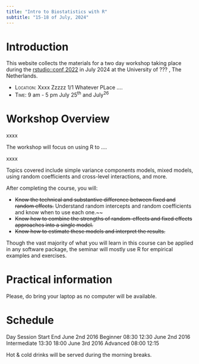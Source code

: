 ```yaml
---
title: "Intro to Biostatistics with R"
subtitle: "15-18 of July, 2024"
---
```


# Introduction 

This website collects the materials for a two day workshop taking place during the [rstudio::conf 2022](https://www.rstudio.com/conference/) in July 2024 at the University of ??? , The Netherlands.

- [Location:]{.smallcaps} Xxxx Zzzzz 1/1\ Whatever PLace .... 
- [Time:]{.smallcaps} 9 am - 5 pm July 25^th^ and July^26^


# Workshop Overview

xxxx

The workshop will focus on using R to ....

xxxx

Topics covered include simple variance components models, mixed models, using random coefficients and cross-level interactions, and more.
 
After completing the course, you will:

+ ~~Know the technical and substantive difference between fixed and random effects.~~
Understand random intercepts and random coefficients and know when to use each one.~~
+ ~~Know how to combine the strengths of random-effects and fixed effects approaches into a single model.~~
+ ~~Know how to estimate these models and interpret the results.~~

Though the vast majority of what you will learn in this course can be applied in any software package, the seminar will mostly use R for empirical examples and exercises. 


# Practical information

Please, do bring your laptop as no computer will be available.  


# Schedule
Day 	Session 	Start 	End
June 2nd 2016 	Beginner 	08:30 	12:30
June 2nd 2016 	Intermediate 	13:30 	18:00
June 3rd 2016 	Advanced 	08:00 	12:15

Hot & cold drinks will be served during the morning breaks.


 